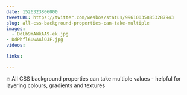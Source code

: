 ```yaml
---
date: 1526323806000
tweetURL: https://twitter.com/wesbos/status/996100358853287943
slug: all-css-background-properties-can-take-multiple
images:
  - DdLb9mAWkAA9-ek.jpg
- DdPhfl6UwAAlOJF.jpg
videos:

links:

---
```

🔥 All CSS background properties can take multiple values - helpful for layering colours, gradients and textures
